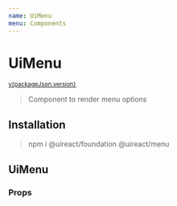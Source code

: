 ```yaml
---
name: UiMenu
menu: Components
---
```







# UiMenu

<sup>
  <a href="https://github.com/inavac182/ui-react/blob/main/packages/COMPONENT-NAME/" target="_blank">
    v{packageJson.version}
  </a>
</sup>

> Component to render menu options

## Installation

> npm i @uireact/foundation @uireact/menu

## UiMenu

<Playground>
  <MenuExample />
</Playground>

### Props

<Props of={UiMenu} />
